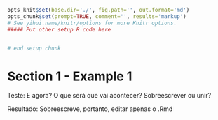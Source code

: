 ```r
opts_knit$set(base.dir='./', fig.path='', out.format='md')
opts_chunk$set(prompt=TRUE, comment='', results='markup')
# See yihui.name/knitr/options for more Knitr options.
##### Put other setup R code here


# end setup chunk
```
# Section 1 - Example 1

Teste: E agora? O que será que vai acontecer? Sobreescrever ou unir?

Resultado: Sobreescreve, portanto, editar apenas o .Rmd
